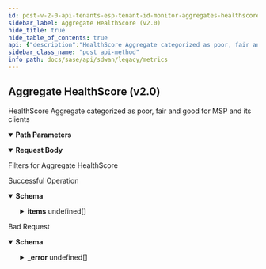 ```yaml
---
id: post-v-2-0-api-tenants-esp-tenant-id-monitor-aggregates-healthscore
sidebar_label: Aggregate HealthScore (v2.0)
hide_title: true
hide_table_of_contents: true
api: {"description":"HealthScore Aggregate categorized as poor, fair and good for MSP and its clients","operationId":"post-v2.0-api-tenants-esp_tenant_id-monitor-aggregates-healthscore","parameters":[{"description":"MSP Tenant Id","in":"path","name":"esp_tenant_id","required":true,"schema":{"description":"Esp Tenant Id","type":"string"}}],"requestBody":{"content":{"application/json":{"schema":{"properties":{"aggregation":{"description":"Aggregation: Required(error = AGGREGATION_REQUIRED: Aggregate is a required field) ","enum":["min","max","avg"],"type":"string"},"end_time":{"format":"date","type":"string"},"healthscore_type":{"description":"Healthscore Type: Required(error = HEALTHSCORE_TYPE_REQUIRED: Healthscore type is a required field) ","enum":["Site","Circuit","AnynetLink"],"type":"string"},"name":{"description":"Name: Pattern(error = INVALID_FILTER: Schema check failed - Invalid value for param {}, regexp = ^[A-Za-z]+$) ","type":"string"},"start_time":{"format":"date","type":"string"}},"required":["healthscore_type","aggregation"]}}},"description":"Filters for Aggregate HealthScore"},"responses":{"200":{"content":{"application/json":{"schema":{"properties":{"aggregation":{"description":"Aggregation","enum":["min","max","avg"],"type":"string"},"end_time":{"description":"End Time","type":"string"},"healthscore_type":{"description":"Healthscore Type","enum":["Site","Circuit","AnynetLink"],"type":"string"},"items":{"description":"Items","items":{"properties":{"count":{"description":"Count","format":"int32","type":"integer"},"data":{"description":"Data","items":{"properties":{"tenant_id":{"description":"Tenant Id","type":"string"},"value":{"description":"Value","format":"int32","type":"integer"}}},"type":"array"},"health":{"description":"Health","enum":["others","poor","fair","good"],"type":"string"}}},"type":"array"},"start_time":{"description":"Start Time","type":"string"}}}}},"description":"Successful Operation"},"400":{"content":{"application/json":{"example":{"value":{"_error":[{"code":"AGGREGATION_REQUIRED"},{"code":"HEALTHSCORE_TYPE_REQUIRED"},{"code":"START_TIME_GREATER_THAN_END_TIME"}]}},"schema":{"properties":{"_error":{"items":{"properties":{"code":{"type":"string"},"message":{"type":"string"}}},"type":"array"}}}}},"description":"Bad Request"}},"tags":["Metrics"],"method":"post","path":"/v2.0/api/tenants/{esp_tenant_id}/monitor/aggregates/healthscore","jsonRequestBodyExample":{"aggregation":"min","end_time":"2022-08-15","healthscore_type":"Site","name":"string","start_time":"2022-08-15"},"info":{"contact":{},"description":"List of APIs used to retrieve SDWAN metrics such as badnwidth utilization, TCP transaction, application health, application performance, LQM, flows, interface & system metrics.","title":"Metrics","version":"Latest"},"postman":{"name":"Aggregate HealthScore (v2.0)","description":{"content":"HealthScore Aggregate categorized as poor, fair and good for MSP and its clients","type":"text/plain"},"url":{"path":["v2.0","api","tenants",":esp_tenant_id","monitor","aggregates","healthscore"],"host":["{{baseUrl}}"],"query":[],"variable":[{"disabled":false,"description":{"content":"(Required) MSP Tenant Id","type":"text/plain"},"type":"any","value":"","key":"esp_tenant_id"}]},"header":[{"key":"Content-Type","value":"application/json"},{"key":"Accept","value":"application/json"}],"method":"POST","body":{"mode":"raw","raw":"\"\"","options":{"raw":{"language":"json"}}}}}
sidebar_class_name: "post api-method"
info_path: docs/sase/api/sdwan/legacy/metrics
---
```



## Aggregate HealthScore (v2.0)



HealthScore Aggregate categorized as poor, fair and good for MSP and its clients

<details style={{"marginBottom":"1rem"}} data-collapsed={false} open={true}><summary style={{}}><strong>Path Parameters</strong></summary><div><ul><ParamsItem className={"paramsItem"} param={{"description":"MSP Tenant Id","in":"path","name":"esp_tenant_id","required":true,"schema":{"description":"Esp Tenant Id","type":"string"}}}></ParamsItem></ul></div></details><MimeTabs><TabItem label={"application/json"} value={"application/json-schema"}><details style={{}} data-collapsed={false} open={true}><summary style={{"textAlign":"left"}}><strong>Request Body</strong></summary><div style={{"textAlign":"left","marginLeft":"1rem"}}><div style={{"marginTop":"1rem","marginBottom":"1rem"}}>

Filters for Aggregate HealthScore

</div></div><ul style={{"marginLeft":"1rem"}}><SchemaItem collapsible={false} name={"aggregation"} required={true} schemaDescription={"Aggregation: Required(error = AGGREGATION_REQUIRED: Aggregate is a required field) "} schemaName={"string"} qualifierMessage={"**Possible values:** [`min`, `max`, `avg`]"} defaultValue={undefined}></SchemaItem><SchemaItem collapsible={false} name={"end_time"} required={false} schemaDescription={undefined} schemaName={"date"} qualifierMessage={undefined} defaultValue={undefined}></SchemaItem><SchemaItem collapsible={false} name={"healthscore_type"} required={true} schemaDescription={"Healthscore Type: Required(error = HEALTHSCORE_TYPE_REQUIRED: Healthscore type is a required field) "} schemaName={"string"} qualifierMessage={"**Possible values:** [`Site`, `Circuit`, `AnynetLink`]"} defaultValue={undefined}></SchemaItem><SchemaItem collapsible={false} name={"name"} required={false} schemaDescription={"Name: Pattern(error = INVALID_FILTER: Schema check failed - Invalid value for param {}, regexp = ^[A-Za-z]+$) "} schemaName={"string"} qualifierMessage={undefined} defaultValue={undefined}></SchemaItem><SchemaItem collapsible={false} name={"start_time"} required={false} schemaDescription={undefined} schemaName={"date"} qualifierMessage={undefined} defaultValue={undefined}></SchemaItem></ul></details></TabItem></MimeTabs><div><ApiTabs><TabItem label={"200"} value={"200"}><div>

Successful Operation

</div><div><MimeTabs groupId={"mime-type"}><TabItem label={"application/json"} value={"application/json"}><SchemaTabs groupId={"schema-tabs"}><TabTtem label={"Schema"} value={"Schema"}><details style={{}} data-collapsed={false} open={true}><summary style={{"textAlign":"left"}}><strong>Schema</strong></summary><div style={{"textAlign":"left","marginLeft":"1rem"}}></div><ul style={{"marginLeft":"1rem"}}><SchemaItem collapsible={false} name={"aggregation"} required={false} schemaDescription={"Aggregation"} schemaName={"string"} qualifierMessage={"**Possible values:** [`min`, `max`, `avg`]"} defaultValue={undefined}></SchemaItem><SchemaItem collapsible={false} name={"end_time"} required={false} schemaDescription={"End Time"} schemaName={"string"} qualifierMessage={undefined} defaultValue={undefined}></SchemaItem><SchemaItem collapsible={false} name={"healthscore_type"} required={false} schemaDescription={"Healthscore Type"} schemaName={"string"} qualifierMessage={"**Possible values:** [`Site`, `Circuit`, `AnynetLink`]"} defaultValue={undefined}></SchemaItem><SchemaItem collapsible={true} className={"schemaItem"}><details style={{}}><summary style={{}}><strong>items</strong><span style={{"opacity":"0.6"}}> undefined[]</span></summary><div style={{"marginLeft":"1rem"}}><div style={{"marginTop":".5rem","marginBottom":".5rem"}}>

Items

</div><SchemaItem collapsible={false} name={"count"} required={false} schemaDescription={"Count"} schemaName={"int32"} qualifierMessage={undefined} defaultValue={undefined}></SchemaItem><SchemaItem collapsible={true} className={"schemaItem"}><details style={{}}><summary style={{}}><strong>data</strong><span style={{"opacity":"0.6"}}> undefined[]</span></summary><div style={{"marginLeft":"1rem"}}><div style={{"marginTop":".5rem","marginBottom":".5rem"}}>

Data

</div><SchemaItem collapsible={false} name={"tenant_id"} required={false} schemaDescription={"Tenant Id"} schemaName={"string"} qualifierMessage={undefined} defaultValue={undefined}></SchemaItem><SchemaItem collapsible={false} name={"value"} required={false} schemaDescription={"Value"} schemaName={"int32"} qualifierMessage={undefined} defaultValue={undefined}></SchemaItem></div></details></SchemaItem><SchemaItem collapsible={false} name={"health"} required={false} schemaDescription={"Health"} schemaName={"string"} qualifierMessage={"**Possible values:** [`others`, `poor`, `fair`, `good`]"} defaultValue={undefined}></SchemaItem></div></details></SchemaItem><SchemaItem collapsible={false} name={"start_time"} required={false} schemaDescription={"Start Time"} schemaName={"string"} qualifierMessage={undefined} defaultValue={undefined}></SchemaItem></ul></details></TabTtem></SchemaTabs></TabItem></MimeTabs></div></TabItem><TabItem label={"400"} value={"400"}><div>

Bad Request

</div><div><MimeTabs groupId={"mime-type"}><TabItem label={"application/json"} value={"application/json"}><SchemaTabs groupId={"schema-tabs"}><TabTtem label={"Schema"} value={"Schema"}><details style={{}} data-collapsed={false} open={true}><summary style={{"textAlign":"left"}}><strong>Schema</strong></summary><div style={{"textAlign":"left","marginLeft":"1rem"}}></div><ul style={{"marginLeft":"1rem"}}><SchemaItem collapsible={true} className={"schemaItem"}><details style={{}}><summary style={{}}><strong>_error</strong><span style={{"opacity":"0.6"}}> undefined[]</span></summary><div style={{"marginLeft":"1rem"}}><SchemaItem collapsible={false} name={"code"} required={false} schemaDescription={undefined} schemaName={"string"} qualifierMessage={undefined} defaultValue={undefined}></SchemaItem><SchemaItem collapsible={false} name={"message"} required={false} schemaDescription={undefined} schemaName={"string"} qualifierMessage={undefined} defaultValue={undefined}></SchemaItem></div></details></SchemaItem></ul></details></TabTtem><TabItem label={"Example"} value={"Example"}><ResponseSamples responseExample={"{\n  \"value\": {\n    \"_error\": [\n      {\n        \"code\": \"AGGREGATION_REQUIRED\"\n      },\n      {\n        \"code\": \"HEALTHSCORE_TYPE_REQUIRED\"\n      },\n      {\n        \"code\": \"START_TIME_GREATER_THAN_END_TIME\"\n      }\n    ]\n  }\n}"}></ResponseSamples></TabItem></SchemaTabs></TabItem></MimeTabs></div></TabItem></ApiTabs></div>
      